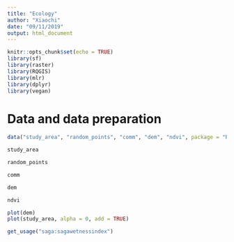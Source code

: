```yaml
---
title: "Ecology"
author: "Xiaochi"
date: "09/11/2019"
output: html_document
---
```


```r
knitr::opts_chunk$set(echo = TRUE)
library(sf)
library(raster)
library(RQGIS)
library(mlr)
library(dplyr)
library(vegan)
```


# Data and data preparation

```r
data("study_area", "random_points", "comm", "dem", "ndvi", package = "RQGIS")
```

```r
study_area
```

```r
random_points
```

```r
comm
```

```r
dem
```

```r
ndvi
```

```r
plot(dem)
plot(study_area, alpha = 0, add = TRUE)
```

```r
get_usage("saga:sagawetnessindex")
```

